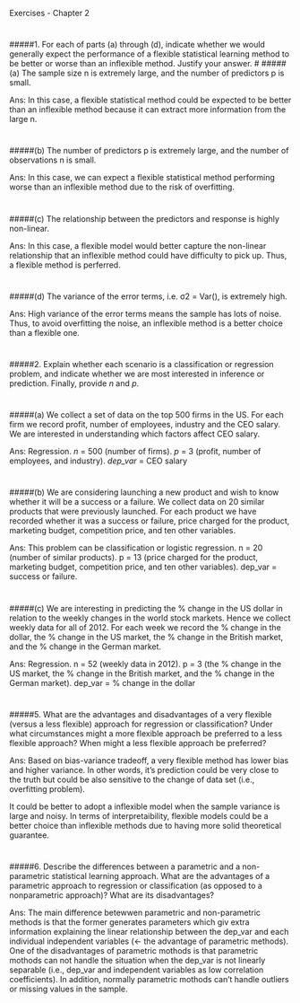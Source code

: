 
Exercises - Chapter 2

#
#####1. For each of parts (a) through (d), indicate whether we would generally expect the performance of a flexible statistical learning method to be better or worse than an inflexible method. Justify your answer.
#
#####(a) The sample size n is extremely large, and the number of predictors p is small.

Ans: In this case, a flexible statistical method could be expected to be better than an inflexible method because it can extract more information from the large n.


#
#####(b) The number of predictors p is extremely large, and the number of observations n is small.

Ans: In this case, we can expect a flexible statistical method performing worse than an inflexible method due to the risk of overfitting.


#
#####(c) The relationship between the predictors and response is highly non-linear.

Ans: In this case, a flexible model would better capture the non-linear relationship that an inflexible method could have difficulty to pick up. Thus, a flexible method is perferred.


#
#####(d) The variance of the error terms, i.e. σ2 = Var(), is extremely high.

Ans: High variance of the error terms means the sample has lots of noise. Thus, to avoid overfitting the noise, an inflexible method is a better choice than a flexible one.


#
#####2. Explain whether each scenario is a classification or regression problem, and indicate whether we are most interested in inference or prediction. Finally, provide *n* and *p*.

#
#####(a) We collect a set of data on the top 500 firms in the US. For each firm we record profit, number of employees, industry and the CEO salary. We are interested in understanding which factors affect CEO salary.

Ans: Regression. *n* = 500 (number of firms). *p* = 3 (profit, number of employees, and industry). *dep_var* = CEO salary


#
#####(b) We are considering launching a new product and wish to know whether it will be a success or a failure. We collect data on 20 similar products that were previously launched. For each product we have recorded whether it was a success or failure, price charged for the product, marketing budget, competition price, and ten other variables.

Ans: This problem can be classification or logistic regression. n = 20 (number of similar products). p = 13 (price charged for the product, marketing budget, competition price, and ten other variables). dep_var = success or failure.



#
#####(c) We are interesting in predicting the % change in the US dollar in relation to the weekly changes in the world stock markets. Hence we collect weekly data for all of 2012. For each week we record the % change in the dollar, the % change in the US market, the % change in the British market, and the % change in the German market.

Ans: Regression. n = 52 (weekly data in 2012). p = 3 (the % change in the US market, the % change in the British market, and the % change in the German market). dep_var = % change in the dollar



#
#####5. What are the advantages and disadvantages of a very flexible (versus a less flexible) approach for regression or classification? Under what circumstances might a more flexible approach be preferred to a less flexible approach? When might a less flexible approach be preferred?

Ans: Based on bias-variance tradeoff, a very flexible method has lower bias and higher variance. In other words, it's prediction could be very close to the truth but could be also sensitive to the change of data set (i.e., overfitting problem). 

It could be better to adopt a inflexible model when the sample variance is large and noisy. In terms of interpretaibility, flexible models could be a better choice than inflexible methods due to having more solid theoretical guarantee. 



#
#####6.  Describe the differences between a parametric and a non-parametric statistical learning approach. What are the advantages of a parametric approach to regression or classification (as opposed to a nonparametric approach)? What are its disadvantages?

Ans: The main difference betewwen parametric and non-parametric methods is that the former generates parameters which giv extra information explaining the linear relationship between the dep_var and each individual independent variables (<- the advantage of parametric methods). One of the disadvantages of parametric mothods is that parametric mothods can not handle the situation when the dep_var is not linearly separable (i.e., dep_var and independent variables as low correlation coefficients). In addition, normally parametric mothods can't handle outliers or missing values in the sample. 


